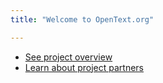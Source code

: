 ```yaml
---
title: "Welcome to OpenText.org"

---
```


* [See project overview](about/overview.qmd)
* [Learn about project partners](about/partners.qmd)


